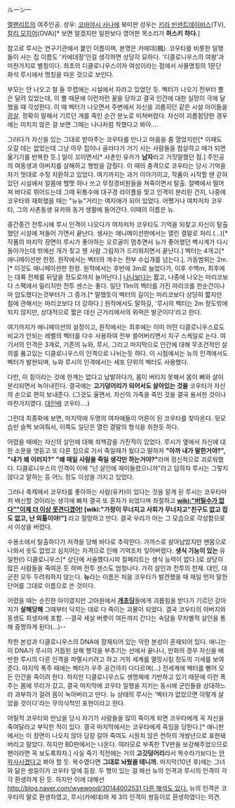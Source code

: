 ルーシー

[[엘펜리트]]의 여주인공.  성우: [[코바야시 사나에]] 북미판 성우는 [[키라 빈센트데이비스]](TV), [[칼리 모지어]](OVA)[* 보면 알겠지만 일판보다 영어판 목소리가 '''허스키 하다.''']

참고로 루시는 연구기관에서 붙인 이름이며, 본명은 카에데(楓). 코우타를 비롯한 일행들이 사는 집 이름도 '카에데장'인걸 생각하면 상당히 묘하다. '디클로니우스의 여왕'과 마찬가지로 별칭이다. 최초의 디클로니우스이자 여성이라는 점에서 사물명칭의 1문단 화석 루시에서 명칭을 따온 것으로 보인다. 

부모는 안 나오고 철 들 무렵에는 시설에서 자라고 있었던 듯. 벡터가 나오기 전부터 뿔은 달려 있었는데, 이 뿔 때문에 이런저런 꼴을 당하고 결국 인간에 대한 실망이 극에 달했을 때 각성한다. 이 때 벡터가 나오면서 주변에서 자신을 괴롭히던 같은 시설 아이들을 [[끔살]]. 정확히 말해서 기르던 개를 죽인 순간 분노로 미쳐버렸다. 자신이 괴롭힘당한 경우에는 미치지 않은 걸 보면 그때는 나나처럼 착했다고 봐야….

그러다가 자신을 있는 그대로 받아주는 코우타를 만나고 마음을 좀 열었지만[* 이때도 오갈 데는 없었는데 그냥 아무 집이나 골라다가 거기 사는 사람들을 참살하고 때가 되면 옮기기를 반복한 듯.] 일이 꼬이면서[* 사촌인 유카가 '''남자'''라고 거짓말했던 점.] 주인공의 여동생과 아버지를 살해하고 행방을 감췄다. 이 때의 충격으로 코우타는 당시 기억을 자기 멋대로 수정 치환하고 있었다.
여기까지는 과거 이야기이고, 작품이 시작할 땐 갇혀있던 시설에서 알몸에 헬멧 하나 쓰고 무장경비원들을 쳐죽이면서 탈출. 절벽에서 떨어져 바다로 뛰어드는데 그때 뒤통수에 대구경 라이플을 맞고 인격이 분리된 건지, 나중에 코우타와 재회했을 때는 "뉴뉴"거리는 여자애가 되어 있었다. 어쨌거나 여차저차 코우타, 그의 사촌동생 유카와 동거 생활에 들어간다. 이때의 이름은 뉴.

중간중간 전투시에 루시 인격이 나오다가 여차저차 코우타도 기억을 되찾고 자신이 탈출했던 시설에 쳐들어 가면서 끝난다. 생사는 애니메이션판에서는 열린 결말로 처리.(…)[* 작품의 마지막 장면이 루시가 좋아하는 오르골이 멈추면서 뉴가 좋아했던 벽시계가 다시 돌아가는데 밖에선 개가 짖고 웬 사람 그림자가 드리워지면서 끝난다.]
벡터는 4개고[* 애니메이션판 한정. 원작에서는 벡터의 개수는 전부 수십개를 넘는다.], 가동범위는 2m.[* 이것도 애니메이션판 한정. 원작에서는 후반에 3m로 늘었다가, 이후 수백m, 최후에는 대륙 전체를 뒤덮을 정도로까지 늘어난다.] [[나나(엘펜리트)|나나]]보다는 짧고, 나중에 나오는 마리코보다 스팩에서 밀리지만 전투 센스는 좋다. 일단 11m의 벡터를 가진 마리코를 한순간이나마 압도했다는것부터가 그 증거.[* 말했듯이 벡터의 길이는 마리코보다 상당히 짧지만 힘에 관해서는 마리코보다 더 강하다.] 원작에서도 말하길, '루시의 벡터는 2m 정도밖에 되지 않지만, 상대적으로 짧은 대신 근거리에서의 위력은 발군이다'라고 한다. 

여기까지가 애니메이션의 설정이고, 원작에서는 최후에는 이미 어떤 디클로니우스로도 비교가 안되는 레벨의 벡터를 다수 사용하여 전부 쓸어버리면서 지구 스케일로 논다.
여기서의 인격은 3개로, 기존의 뉴와, 루시, 그리고 마지막으로 인간에 대해 무조건적인 살의를 품고있는 디클로니우스의 인격으로 나뉘는듯 하다. 이 시점에서는 뉴의 인격에서도 벡터가 발현되며, 뉴와 루시의 인격에서는 세포 단위의 벡터도 사용했다.

다만, 이 힘이라는 것에 한계는 없다고 남발하다가, 몸이 버티지 못해서 몸이 뼈와 살이 분리되면서 녹아내린다.
결국에는 '''고기덩어리가 되어서도 살아있는 것을''' 코우타가 자신의 손으로 편히 보내준다. (그것도 울면서. 자신의 가족을 죽인 것을 결국 용서한 것이나 마찬가지였다. [[대인배]] 코우타….)

그런데 최종화에 보면, 마지막에 두명의 여자애들이 어른이 된 코우타를 찾아온다. 뒷모습만 슬쩍 보여줘서, 이쪽도 일단은 열린 결말의 형식을 취한듯 하다.

어렸을 때에는 자신의 살인에 대해 죄책감을 가진적이 있었다. 루시가 옆에서 자신에 대한 소문을 엿듣고 또 다른 집으로 가서 죽일때가 됬다고 말하자 '''"아까 내가 말한거야?", "내가 왜 이러지?" "왜 매일 사람을 죽일 생각만 하는거야?"'''라며 정신적으로 괴로워했다. 디클로니우스의 인격이 이에 "넌 살인에 재미들렸으니까"라고 답하자 루시는 그렇지 않다고 말하는 등 어느 정도 이성을 가지고 있었다.

그러나 축제에서 코우타를 좋아하는 사람(유카)이 있다는 것을 알게 된 루시는 코우타마저 배신할 것이라는 생각에 빠져 결국 또 혼자가 되었다며 좌절하고 '''[[wiki:"버틸수가 없다""이제 더 이상 못견디겠어!]] [wiki:"가정이 무너지고 사회가 무너지고"친구도 없고 집도 없고, 난 외톨이야!"]''' 라고 절망하고 만다. 결국 우리가 아는 그 모습으로 각성함으로서 이성을 버렸다.

수용소에서 탈출하다가 저격을 당해 바다로 추락한다. 가까스로 살아남았지만 맨몸으로 나와서 옷도 없었고 심지어는 저격으로 인해 기억조차 잊어버렸다. '''생식 기능이 있는''' 유일한(!) 디클로니우스[* 상단에 서술했다시피 질페리트는 생식 능력이 없다.]로 상당히 많은 사람들을 죽여온 듯 하며 전투 센스도 엄청나다. 가히 살인과 전투의 천재. 대인, 대군전 모두 두려워하지 않는다. '''뉴'''라는 이름은 처음 코우타가 발견했을 때 제일 먼저 말한 단어를 그대로 이름으로 쓴 것이다.

어렸을 때는 순진한 아이였지만 고아원에서 '''[[개초딩]]'''들에게 괴롭힘을 받다가 기르던 강아지가 '''살해당해''' 그때부터 닥치는 대로 다 죽이는 괴물이 되었다. 결국 코우타의 아버지와 동생도 희생자에 포함. --결국 세살 버릇이 여든까지 간다는 속담을 무차별적 살인을 통해 증명하게 된다(...)--

착한 본성과 디클로니우스의 DNA에 잠재되어 있는 악한 본성이 혼재되어 있다. 애니는 이 DNA가 루시의 거듭된 살해 행각을 부추기는 선에서 끝나나, 만화의 경우 자신을 배반한 루시의 다른 인격을 파멸시키려고 하고 거의 세계를 멸망시킬 정도의 기세를 보여준다. 마지막 폭주 때에는 벡터가 우주 공간까지 다다르며(…) 전세계에 벡터를 뻗어 모든 인간을 죽이려 한다. 하지만 디클로니우스도 생명체에 기반하고 있기 때문에 이런 폭주는 몸에 무리가 갔고, 결국 마지막에 코우타 일행을 지키는 동시에 군인들을 상대하느라 과부하가 걸려 몸이 녹아버리고 만다. 뉴 상태의 루시는 '벡터가 없었으면 이렇게 살았을 것이다'라는 무의식적인 표현이라고 한다.

어릴적 코우타와 만났을 당시 자기가 사람들을 많이 죽이게 되면 코우타에게 꼭 자신을 죽여달라고 부탁한 적이 있다. 결국 마지막에서는 코우타에게 죽임을 당한다.[* 애니판에서는 이 장면이 나오지 않아 당장 갈아 죽여도 시원치 않은 천하의 개쌍년으로 표현돼버리고 말았다. 하지만 BD판에서는 나온다. 여러모로 부족한 TV판을 보강해주었으므로 팬이라면 꼭 보도록하자.] 사실 죽기 직전에는 거의 '''고깃덩어리'''라서 복수라기보다는 [[안락사]]시켰다고 봐야 할 듯. 복수였다면 '''그대로 놔뒀을 테니까.''' 마지막(10년 후)에는 그녀와 닮은 쌍둥이가 코우타 앞에 등장. 두 명이 있는 걸 봐선 뉴의 인격과 루시의 인격이 각각 환생하게 된 듯. 하지만 이에 대해선 [[http://blog.naver.com/wyewood/30144002531 다른 해석도 있다.]] 뉴의 인격은 코우타의 딸로 환생하였고, 루시(카에데)와 제 3의 인격이 쌍둥이로 환생하였다는 의견.
